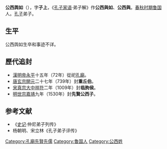 '''公西舆如'''（{{bd|？||？|catIdx=G}}），字'''子上'''，《[[孔子家语|孔子家语]]·弟子解》作'''公西與如'''、'''公西與'''。[[春秋时期|春秋时期]][[鲁国|鲁国]]人。[[孔子|孔子]]弟子。

==生平==
公西舆如生卒和事迹不详。

==歷代追封==
*[[東漢|漢]][[漢明帝|明帝]][[永平_(東漢)|永平]]十五年（72年）從祀[[孔廟|孔廟]]。
*[[唐朝|唐]][[唐玄宗|玄宗]][[開元|開元]]二十七年（739年）封'''重丘伯'''。
*[[北宋|宋]][[宋真宗|真宗]][[大中祥符|大中祥符]]二年（1009年）封'''临朐侯'''。
*[[明朝|明]][[明世宗|世宗]][[嘉靖|嘉靖]]九年（1530年）封'''先賢公西子'''。 
==参考文献==
*《[[史记|史记]]·仲尼弟子列传》      
*杨朝明、宋立林《孔子弟子评传》
{{孔子弟子}}
[[Category:孔廟先賢先儒|Category:孔廟先賢先儒]]
[[Category:鲁国人|Category:鲁国人]]
[[Category:公西姓|Category:公西姓]]